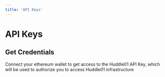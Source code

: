 ```yaml
---
title: 'API Keys'
---
```



# API Keys


## Get Credentials

<Callout>
  Connect your ethereum wallet to get access to the Huddle01 API Key, which will
  be used to authorize you to access Huddle01 infrastructure
</Callout>

<APISection />
